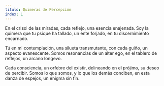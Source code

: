 ```yaml
---
titulo: Quimeras de Percepción
index: 1
---
```


En el crisol de las miradas,
cada reflejo, una esencia enajenada.
Soy la quimera que tu psique ha tallado,
un ente forjado, en tu discernimiento encarnado.

Tú en mi contemplación, una silueta transmutante,
con cada guiño, un aspecto evanescente.
Somos resonancias de un alter ego,
en el tablero de reflejos, un arcano longevo.

Cada consciencia, un orfebre del existir,
delineando en el prójimo, su deseo de percibir.
Somos lo que somos, y lo que los demás conciben,
en esta danza de espejos, un enigma sin fin.
